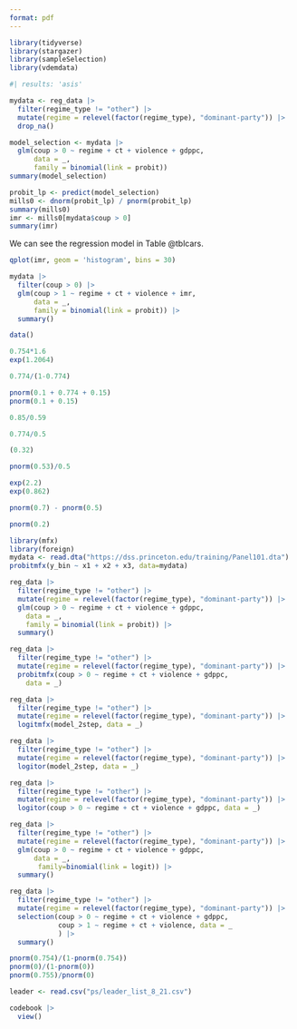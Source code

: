 ```yaml
---
format: pdf
---
```


```r
library(tidyverse)
library(stargazer)
library(sampleSelection)
library(vdemdata)
```

```r
#| results: 'asis'

mydata <- reg_data |> 
  filter(regime_type != "other") |>
  mutate(regime = relevel(factor(regime_type), "dominant-party")) |> 
  drop_na() 

model_selection <- mydata |> 
  glm(coup > 0 ~ regime + ct + violence + gdppc, 
      data = _,
      family = binomial(link = probit)) 
summary(model_selection)
```

```r
probit_lp <- predict(model_selection)
mills0 <- dnorm(probit_lp) / pnorm(probit_lp)
summary(mills0)
imr <- mills0[mydata$coup > 0]
summary(imr)
```

We can see the regression model in Table @tblcars.

```r
qplot(imr, geom = 'histogram', bins = 30)
```

```r
mydata |> 
  filter(coup > 0) |>
  glm(coup > 1 ~ regime + ct + violence + imr, 
      data = _,
      family = binomial(link = probit)) |>
  summary()
```

```r
data()
```

```r
0.754*1.6
exp(1.2064)
```

```r
0.774/(1-0.774)

pnorm(0.1 + 0.774 + 0.15)
pnorm(0.1 + 0.15)
```

```r
0.85/0.59
```

```r
0.774/0.5
```

```r
(0.32)
```

```r
pnorm(0.53)/0.5
```

```r
exp(2.2)
exp(0.862)
```

```r
pnorm(0.7) - pnorm(0.5)
```

```r
pnorm(0.2)
```

```r
library(mfx)
library(foreign)
mydata <- read.dta("https://dss.princeton.edu/training/Panel101.dta")
probitmfx(y_bin ~ x1 + x2 + x3, data=mydata)
```

```r
reg_data |> 
  filter(regime_type != "other") |>
  mutate(regime = relevel(factor(regime_type), "dominant-party")) |>
  glm(coup > 0 ~ regime + ct + violence + gdppc, 
    data = _,
    family = binomial(link = probit)) |> 
  summary()
```

```r
reg_data |> 
  filter(regime_type != "other") |>
  mutate(regime = relevel(factor(regime_type), "dominant-party")) |>
  probitmfx(coup > 0 ~ regime + ct + violence + gdppc, 
    data = _)
```

```r
reg_data |> 
  filter(regime_type != "other") |>
  mutate(regime = relevel(factor(regime_type), "dominant-party")) |>
  logitmfx(model_2step, data = _)
```

```r
reg_data |> 
  filter(regime_type != "other") |>
  mutate(regime = relevel(factor(regime_type), "dominant-party")) |>
  logitor(model_2step, data = _)
```

```r
reg_data |> 
  filter(regime_type != "other") |>
  mutate(regime = relevel(factor(regime_type), "dominant-party")) |>
  logitor(coup > 0 ~ regime + ct + violence + gdppc, data = _)
```

```r
reg_data |> 
  filter(regime_type != "other") |>
  mutate(regime = relevel(factor(regime_type), "dominant-party")) |>
  glm(coup > 0 ~ regime + ct + violence + gdppc, 
      data = _,
       family=binomial(link = logit)) |> 
  summary()
```

```r
reg_data |> 
  filter(regime_type != "other") |>
  mutate(regime = relevel(factor(regime_type), "dominant-party")) |>
  selection(coup > 0 ~ regime + ct + violence + gdppc,
            coup > 1 ~ regime + ct + violence, data = _
            ) |> 
  summary()
```

```r
pnorm(0.754)/(1-pnorm(0.754))
pnorm(0)/(1-pnorm(0))
pnorm(0.755)/pnorm(0)
```

```r
leader <- read.csv("ps/leader_list_8_21.csv")
```

```r
codebook |> 
  view()
```
